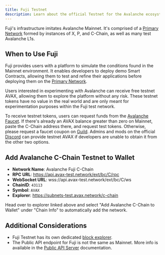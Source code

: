 ```yaml
---
title: Fuji Testnet
description: Learn about the official Testnet for the Avalanche ecosystem.
---
```


Fuji's infrastructure imitates Avalanche Mainnet. It's comprised of a [Primary Network](/docs/quick-start/primary-network) formed by instances of X, P, and C-Chain, as well as many test Avalanche L1s.

## When to Use Fuji

Fuji provides users with a platform to simulate the conditions found in the Mainnet environment. It enables developers to deploy demo Smart Contracts, allowing them to test and refine their applications before deploying them on the [Primary Network](/docs/quick-start/primary-network).

Users interested in experimenting with Avalanche can receive free testnet AVAX, allowing them to explore the platform without any risk. These testnet tokens have no value in the real world and are only meant for experimentation purposes within the Fuji test network.

To receive testnet tokens, users can request funds from the [Avalanche Faucet](/docs/dapps/smart-contract-dev/get-test-funds). If there's already an AVAX balance greater than zero on Mainnet, paste the C-Chain address there, and request test tokens. Otherwise, please request a faucet coupon on [Guild](https://guild.xyz/avalanche). Admins and mods on the official [Discord](https://discord.com/invite/RwXY7P6) can provide testnet AVAX if developers are unable to obtain it from the other two options.

## Add Avalanche C-Chain Testnet to Wallet

- **Network Name**: Avalanche Fuji C-Chain
- **RPC URL**: https://api.avax-test.network/ext/bc/C/rpc
- **WebSocket URL**: wss://api.avax-test.network/ext/bc/C/ws
- **ChainID**: `43113`
- **Symbol**: `AVAX`
- **Explorer**: https://subnets-test.avax.network/c-chain

Head over to explorer linked above and select "Add Avalanche C-Chain to Wallet" under "Chain Info" to automatically add the network.

## Additional Considerations

- Fuji Testnet has its own dedicated [block explorer](https://subnets-test.avax.network/).
- The Public API endpoint for Fuji is not the same as Mainnet. More info is available in the [Public API Server](/docs/tooling/rpc-providers) documentation.

